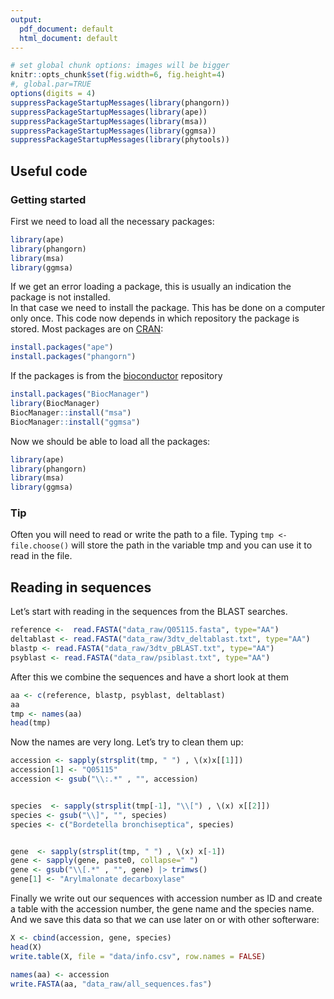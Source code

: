 ```yaml
---
output:
  pdf_document: default
  html_document: default
---
```

```r
# set global chunk options: images will be bigger
knitr::opts_chunk$set(fig.width=6, fig.height=4)
#, global.par=TRUE
options(digits = 4)
suppressPackageStartupMessages(library(phangorn))
suppressPackageStartupMessages(library(ape))
suppressPackageStartupMessages(library(msa))
suppressPackageStartupMessages(library(ggmsa))
suppressPackageStartupMessages(library(phytools))
```   


## Useful code

### Getting started

First we need to load all the necessary packages:
```r
library(ape)
library(phangorn)
library(msa)
library(ggmsa)
```
If we get an error loading a package, this is usually an indication the package is  not installed.  
In that case we need to install the package. This has be done on a computer only once. This code now depends in which repository the package is stored. Most packages are on [CRAN](https://cran.r-project.org/):  
```r
install.packages("ape")
install.packages("phangorn")
```

If the packages is from the [bioconductor](https://bioconductor.org/) repository

```r
install.packages("BiocManager")
library(BiocManager)
BiocManager::install("msa")
BiocManager::install("ggmsa")
```

Now we should be able to load all the packages:
```r
library(ape)
library(phangorn)
library(msa)
library(ggmsa)
```


### Tip

Often you will need to read or write the path to a file. 
Typing `tmp <- file.choose()` will store the path in the variable tmp and you can use it to read in the file. 

## Reading in sequences

Let's start with reading in the sequences from the BLAST searches. 

```r
reference <-  read.FASTA("data_raw/Q05115.fasta", type="AA")
deltablast <- read.FASTA("data_raw/3dtv_deltablast.txt", type="AA")
blastp <- read.FASTA("data_raw/3dtv_pBLAST.txt", type="AA")
psyblast <- read.FASTA("data_raw/psiblast.txt", type="AA")
```
After this we combine the sequences and have a short look at them 
```r
aa <- c(reference, blastp, psyblast, deltablast)
aa
tmp <- names(aa)
head(tmp)
```
Now the names are very long. Let's try to clean them up: 
```r
accession <- sapply(strsplit(tmp, " ") , \(x)x[[1]])
accession[1] <- "Q05115"
accession <- gsub("\\:.*" , "", accession)


species  <- sapply(strsplit(tmp[-1], "\\[") , \(x) x[[2]])
species <- gsub("\\]", "", species)
species <- c("Bordetella bronchiseptica", species)


gene  <- sapply(strsplit(tmp, " ") , \(x) x[-1])
gene <- sapply(gene, paste0, collapse=" ")
gene <- gsub("\\[.*" , "", gene) |> trimws()
gene[1] <- "Arylmalonate decarboxylase"
```
Finally we write out our sequences with accession number as ID and create a table with the accession number, the gene name and the species name. And we save this data so that we can use later on or with other softerware: 
```r
X <- cbind(accession, gene, species)
head(X)
write.table(X, file = "data/info.csv", row.names = FALSE)

names(aa) <- accession
write.FASTA(aa, "data_raw/all_sequences.fas")
```


